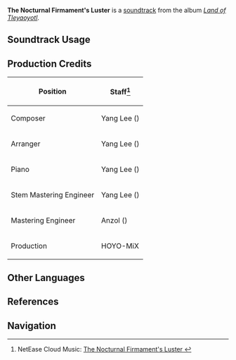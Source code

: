 {{Soundtrack Infobox
|image          = Land of Tleyaoyotl.png
|album          = Land of Tleyaoyotl
|disc           = 2
|number         = 51
|featured       = 
|featured2      = 
|featured3      = 
|featured_disc  = 
|featured_disc2 = 
|featured_disc3 = 
|youtube_id     = 3EKVTzTL6Qc
|spotify_id     = 7LcUPrbHQcOC5N8rL7GkCc
|previous       = Until the Morning After
|next           = Shedding Twilight
}}
'''The Nocturnal Firmament's Luster''' is a [[soundtrack]] from the album ''[[Land of Tleyaoyotl]]''.

==Soundtrack Usage==
{{Soundtrack Usage
|location          = Basin of Unnumbered Flames//night;;Coatepec Mountain//night;;Tequemecan Valley//night;;Toyac Springs//night
|quest             = 
|domain            = 
|eventgameplay     = 
|special_displayed = 
|special           = 
|teapot            = 
|mediaoriginal     =
}}
<!--
==Other Arrangements==
{{Files by Category Gallery|Media Using an Unreleased Arrangement of {{subst:#titleparts:{{subst:PAGENAME}}}} Soundtrack}}
-->
==Production Credits==
{| class="wikitable"
! Position
! Staff<ref>NetEase Cloud Music: [https://music.163.com/#/song?id=2635292799 The Nocturnal Firmament's Luster {{zh|风清月白}}]</ref>
|-
! Composer
| Yang Lee ({{zh|李洋}})
|-
! Arranger
| Yang Lee ({{zh|李洋}})
|-
! Piano
| Yang Lee ({{zh|李洋}})
|-
! Stem Mastering Engineer
| Yang Lee ({{zh|李洋}})
|-
! Mastering Engineer
| Anzol ({{zh|鸦雀有声}})
|-
! Production
| HOYO-MiX
|}

<!--
==Gallery==
<gallery>
</gallery>

==Trivia==
-->
==Other Languages==
{{Other Languages
|en       = The Nocturnal Firmament's Luster
|zhs      = 风清月白
|zhs_rm   = Fēngqīng-Yuèbái
|zht      = 風清月白
|zht_rm   = Fēngqīng-Yuèbái
|zh_tl    = A Gentle Breeze and a Bright Moon
|ja       = 
|ja_rm    = 
|ja_tl    = 
}}

==References==
{{Reflist}}

==Navigation==
{{Soundtrack Navbox|Land of Tleyaoyotl}}